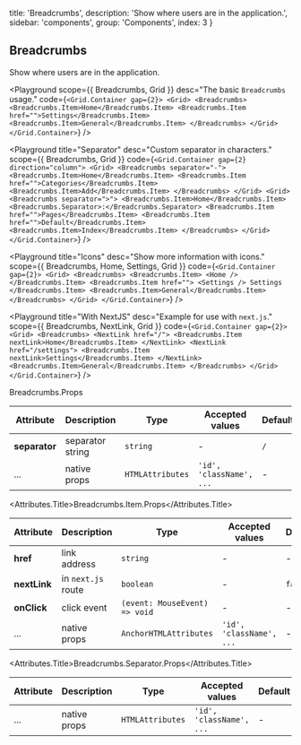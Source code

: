 
  title: 'Breadcrumbs',
  description: 'Show where users are in the application.',
  sidebar: 'components',
  group: 'Components',
  index: 3
}

## Breadcrumbs

Show where users are in the application.

<Playground
  scope={{ Breadcrumbs, Grid }}
  desc="The basic `Breadcrumbs` usage."
  code={`
<Grid.Container gap={2}>
  <Grid>
    <Breadcrumbs>
      <Breadcrumbs.Item>Home</Breadcrumbs.Item>
      <Breadcrumbs.Item href="">Settings</Breadcrumbs.Item>
      <Breadcrumbs.Item>General</Breadcrumbs.Item>
    </Breadcrumbs>
  </Grid>
</Grid.Container>
`}
/>

<Playground
  title="Separator"
  desc="Custom separator in characters."
  scope={{ Breadcrumbs, Grid }}
  code={`
<Grid.Container gap={2} direction="column">
  <Grid>
    <Breadcrumbs separator="-">
      <Breadcrumbs.Item>Home</Breadcrumbs.Item>
      <Breadcrumbs.Item href="">Categories</Breadcrumbs.Item>
      <Breadcrumbs.Item>Add</Breadcrumbs.Item>
    </Breadcrumbs>
  </Grid>
  <Grid>
    <Breadcrumbs separator=">">
      <Breadcrumbs.Item>Home</Breadcrumbs.Item>
      <Breadcrumbs.Separator>:</Breadcrumbs.Separator>
      <Breadcrumbs.Item href="">Pages</Breadcrumbs.Item>
      <Breadcrumbs.Item href="">Default</Breadcrumbs.Item>
      <Breadcrumbs.Item>Index</Breadcrumbs.Item>
    </Breadcrumbs>
  </Grid>
</Grid.Container>
`}
/>

<Playground
  title="Icons"
  desc="Show more information with icons."
  scope={{ Breadcrumbs, Home, Settings, Grid }}
  code={`
<Grid.Container gap={2}>
  <Grid>
    <Breadcrumbs>
      <Breadcrumbs.Item>
        <Home />
      </Breadcrumbs.Item>
      <Breadcrumbs.Item href="">
        <Settings /> Settings
      </Breadcrumbs.Item>
      <Breadcrumbs.Item>General</Breadcrumbs.Item>
    </Breadcrumbs>
  </Grid>
</Grid.Container>
`}
/>

<Playground
  title="With NextJS"
  desc="Example for use with `next.js`."
  scope={{ Breadcrumbs, NextLink, Grid }}
  code={`
<Grid.Container gap={2}>
  <Grid>
    <Breadcrumbs>
      <NextLink href="/">
        <Breadcrumbs.Item nextLink>Home</Breadcrumbs.Item>
      </NextLink>
      <NextLink href="/settings">
        <Breadcrumbs.Item nextLink>Settings</Breadcrumbs.Item>
      </NextLink>
      <Breadcrumbs.Item>General</Breadcrumbs.Item>
    </Breadcrumbs>
  </Grid>
</Grid.Container>
`}
/>

<Attributes edit="/pages/docs/components/breadcrumbs.mdx">
<Attributes.Title>Breadcrumbs.Props</Attributes.Title>

| Attribute     | Description      | Type             | Accepted values          | Default |
| ------------- | ---------------- | ---------------- | ------------------------ | ------- |
| **separator** | separator string | `string`         | -                        | `/`     |
| ...           | native props     | `HTMLAttributes` | `'id', 'className', ...` | -       |

<Attributes.Title>Breadcrumbs.Item.Props</Attributes.Title>

| Attribute    | Description        | Type                          | Accepted values          | Default |
| ------------ | ------------------ | ----------------------------- | ------------------------ | ------- |
| **href**     | link address       | `string`                      | -                        | -       |
| **nextLink** | in `next.js` route | `boolean`                     | -                        | `false` |
| **onClick**  | click event        | `(event: MouseEvent) => void` | -                        | -       |
| ...          | native props       | `AnchorHTMLAttributes`        | `'id', 'className', ...` | -       |

<Attributes.Title>Breadcrumbs.Separator.Props</Attributes.Title>

| Attribute | Description  | Type             | Accepted values          | Default |
| --------- | ------------ | ---------------- | ------------------------ | ------- |
| ...       | native props | `HTMLAttributes` | `'id', 'className', ...` | -       |

</Attributes>

